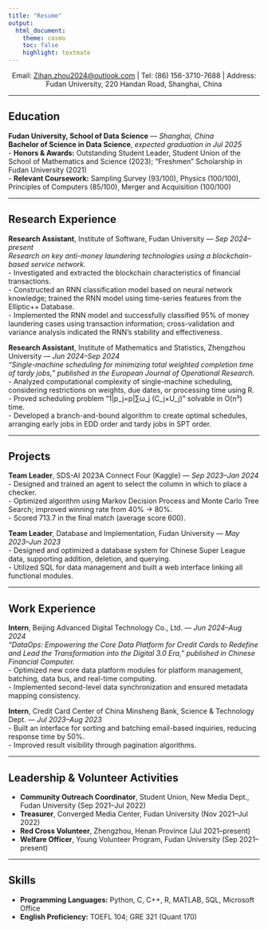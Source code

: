 ```yaml
---
title: "Resume"
output: 
  html_document:
    theme: cosmo
    toc: false
    highlight: textmate
---
```


<p class="small-text" style="text-align:center;">
Email: <a href="mailto:Zihan.zhou2024@outlook.com">Zihan.zhou2024@outlook.com</a> |
Tel: (86) 156-3710-7688 |
Address: Fudan University, 220 Handan Road, Shanghai, China
</p>

---

## Education
**Fudan University, School of Data Science** — *Shanghai, China*  
**Bachelor of Science in Data Science**, *expected graduation in Jul 2025*  
- **Honors & Awards:** Outstanding Student Leader, Student Union of the School of Mathematics and Science (2023); “Freshmen” Scholarship in Fudan University (2021)  
- **Relevant Coursework:** Sampling Survey (93/100), Physics (100/100), Principles of Computers (85/100), Merger and Acquisition (100/100)

---

## Research Experience

**Research Assistant**, Institute of Software, Fudan University — *Sep 2024–present*  
*Research on key anti-money laundering technologies using a blockchain-based service network.*  
- Investigated and extracted the blockchain characteristics of financial transactions.  
- Constructed an RNN classification model based on neural network knowledge; trained the RNN model using time-series features from the Elliptic++ Database.  
- Implemented the RNN model and successfully classified 95% of money laundering cases using transaction information; cross-validation and variance analysis indicated the RNN’s stability and effectiveness.

**Research Assistant**, Institute of Mathematics and Statistics, Zhengzhou University — *Jun 2024–Sep 2024*  
*“Single-machine scheduling for minimizing total weighted completion time of tardy jobs,” published in the European Journal of Operational Research.*  
- Analyzed computational complexity of single-machine scheduling, considering restrictions on weights, due dates, or processing time using R.  
- Proved scheduling problem “1|p_j=p|∑ω_j (C_j×U_j)” solvable in O(n³) time.  
- Developed a branch-and-bound algorithm to create optimal schedules, arranging early jobs in EDD order and tardy jobs in SPT order.

---

## Projects

**Team Leader**, SDS-AI 2023A Connect Four (Kaggle) — *Sep 2023–Jan 2024*  
- Designed and trained an agent to select the column in which to place a checker.  
- Optimized algorithm using Markov Decision Process and Monte Carlo Tree Search; improved winning rate from 40% → 80%.  
- Scored 713.7 in the final match (average score 600).

**Team Leader**, Database and Implementation, Fudan University — *May 2023–Jun 2023*  
- Designed and optimized a database system for Chinese Super League data, supporting addition, deletion, and querying.  
- Utilized SQL for data management and built a web interface linking all functional modules.

---

## Work Experience

**Intern**, Beijing Advanced Digital Technology Co., Ltd. — *Jun 2024–Aug 2024*  
*“DataOps: Empowering the Core Data Platform for Credit Cards to Redefine and Lead the Transformation into the Digital 3.0 Era,” published in Chinese Financial Computer.*  
- Optimized new core data platform modules for platform management, batching, data bus, and real-time computing.  
- Implemented second-level data synchronization and ensured metadata mapping consistency.

**Intern**, Credit Card Center of China Minsheng Bank, Science & Technology Dept. — *Jul 2023–Aug 2023*  
- Built an interface for sorting and batching email-based inquiries, reducing response time by 50%.  
- Improved result visibility through pagination algorithms.

---

## Leadership & Volunteer Activities

- **Community Outreach Coordinator**, Student Union, New Media Dept., Fudan University (Sep 2021–Jul 2022)  
- **Treasurer**, Converged Media Center, Fudan University (Nov 2021–Jul 2022)  
- **Red Cross Volunteer**, Zhengzhou, Henan Province (Jul 2021–present)  
- **Welfare Officer**, Young Volunteer Program, Fudan University (Sep 2021–present)

---

## Skills

- **Programming Languages:** Python, C, C++, R, MATLAB, SQL, Microsoft Office  
- **English Proficiency:** TOEFL 104; GRE 321 (Quant 170)

